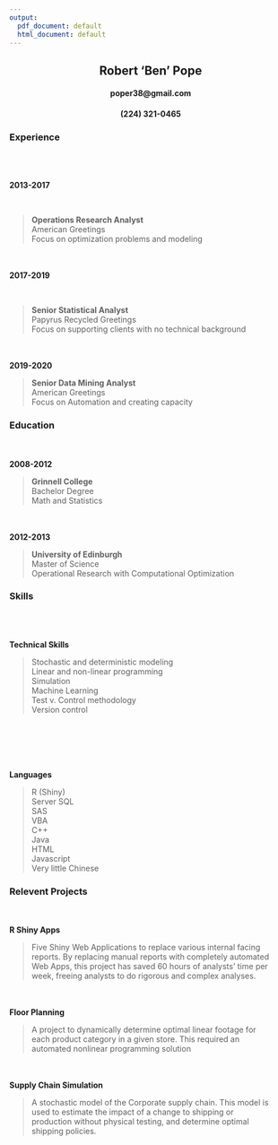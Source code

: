 ```yaml
---
output:
  pdf_document: default
  html_document: default
---
```


<h2 align='center'> Robert 'Ben' Pope </h2>
<h4 align='center'> poper38@gmail.com </h4>
<h4 align='center'> &#40;224&#41; 321-0465 </h4>

### Experience
<div class = "col-md-2">
<br><br><br>
<b>2013-2017</b>  

</div>  
<br>
<div class = "col-md-10">
><b>Operations Research Analyst</b>  
>American Greetings  
>Focus on optimization problems and modeling  

</div>

<div class = "col-md-2">
<br><br>
<b>2017-2019</b>  

</div>  
<br>

<div class = "col-md-10">
><b>Senior Statistical Analyst</b>  
>Papyrus Recycled Greetings  
>Focus on supporting clients with no technical background

</div>
<div class = "col-md-2">
<br><br>
<b>2019-2020</b>  

</div>

<div class = "col-md-10">
><b>Senior Data Mining Analyst</b>   
>American Greetings  
>Focus on Automation and creating capacity 

</div>
### Education
<div class = "col-md-2">
<br><br>
<b>2008-2012</b>  

</div>

<div class = "col-md-10">
><b>Grinnell College</b>  
>Bachelor Degree  
>Math and Statistics  

</div>
<div class = "col-md-2">
<br><br>
<b>2012-2013</b>  

</div>

<div class = "col-md-10">  
><b>University of Edinburgh</b>  
>Master of Science  
>Operational Research with Computational Optimization  

</div>

### Skills

<div class = "col-md-2">
<br><br><br>
<b>Technical Skills</b>  

</div>

<div class = "col-md-10">  
>Stochastic and deterministic modeling  
>Linear and non-linear programming  
>Simulation  
>Machine Learning  
>Test v. Control methodology  
>Version control

</div>

<div class = "col-md-2">
<br><br><br><br><br>
<b>Languages</b>  

</div>

<div class = "col-md-10">  
>R (Shiny)  
>Server SQL  
>SAS  
>VBA  
>C++  
>Java  
>HTML  
>Javascript  
>Very little Chinese

</div>



### Relevent Projects

<div class = "col-md-2">
<br><br>
<b>R Shiny Apps</b>  

</div>

<div class = "col-md-10">  
>Five Shiny Web Applications to replace various internal facing  
>reports. By replacing manual reports with completely automated  
>Web Apps, this project has saved 60 hours of analysts' time per  
>week, freeing analysts to do rigorous and complex analyses.

</div>

<div class = "col-md-2">
<br><br>
<b>Floor Planning</b>  

</div>

<div class = "col-md-10">  
>A project to dynamically determine optimal linear footage for  
>each product category in a given store. This required an  
>automated nonlinear programming solution

</div>

<div class = "col-md-2">
<br><br>
<b>Supply Chain Simulation</b>  

</div>

<div class = "col-md-10">  
>A stochastic model of the Corporate supply chain. This model is  
>used to estimate the impact of a change to shipping or  
>production without physical testing, and determine optimal  
>shipping policies.

</div>
